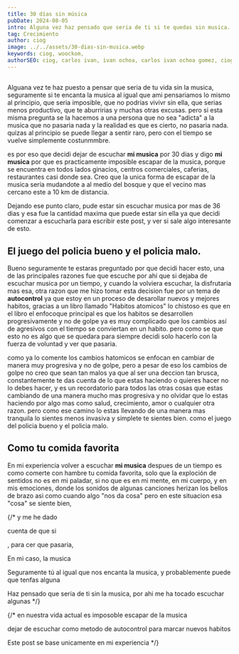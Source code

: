 ```yaml
---
title: 30 días sin música
pubDate: 2024-08-05
intro: Alguna vez haz pensado que seria de ti si te quedas sin musica.
tag: Crecimiento
author: ciog
image: ../../assets/30-dias-sin-musica.webp
keywords: ciog, woockom, 
authorSEO: ciog, carlos ivan, ivan ochoa, carlos ivan ochoa gomez, ciog.dev
---
```



##  
Alguana vez te haz puesto a pensar que seria de tu vida sin la musica, seguramente si te encanta la musica al igual que ami pensariamos lo mismo al 
principio, que seria imposible, que no podrias vivivr sin ella, que serias menos productivo, que te aburririas y muchas otras excusas.
pero si esta misma pregunta se la hacemos a una persona que no sea "adicta" a la musica que no pasaria nada y la realidad es que es cierto, no pasaria nada.
quizas al principio se puede llegar a sentir raro, pero con el tiempo se vuelve simplemente costunmmbre.


es por eso que decidi dejar de escuchar **mi musica** por 30 dias y digo **mi musica** por que es practicamente imposible escapar de la musica, porque se
encuentra en todos lados ginacios, centros comerciales, caferias, restaurantes casi donde sea. Creo que la unica forma de escapar de la musica sería 
mudandote a al medio del bosque y que el vecino mas cercano este a 10 km de distancia.


Dejando ese punto claro, pude estar sin escuchar musica por mas de 36 dias y esa fue la cantidad maxima que puede estar sin ella ya que decidi comenzar a escucharla
para escribir este post, y ver si sale algo interesante de esto.


## El juego del policia bueno y el policia malo. 

Bueno seguramente te estaras preguntado por que decidi hacer esto, una de las principales razones fue que escuche por ahí que si dejaba de escuchar musica por un tiempo, y cuando la volviera escuchar, la disfrutaria mas
esa, otra razon que me hizo tomar esta decision fue por un tema de **autocontrol** ya que estoy en un proceso de desarollar nuevos y mejores habitos, 
gracias a un libro llamado "Habitos atomicos" lo chistoso es que en el libro el enfocoque principal es que los habitos se desarrollen progresivamente y no de golpe ya
es muy complicado que los cambios así de agresivos con el tiempo se conviertan en un habito.
pero como se que esto no es algo que se quedara para siempre decidi solo hacerlo con la fuerza de voluntad y ver que pasaria.


como ya lo comente los cambios hatomicos se enfocan en cambiar de manera muy progresiva y no de golpe, pero a pesar de eso los cambios de golpe no creo que sean tan malos 
ya que al ser una deccion tan brusca, constantemente te das cuenta de lo que estas haciendo o quieres hacer no lo debes hacer, y es un recordatorio para todos las 
otras cosas que estas cambiando de una manera mucho mas progresiva y no olvidar que lo estas haciendo por algo mas como salud, crecimiento, amor o cualquier otra razon.
pero como ese camino lo estas llevando de una manera mas tranquila  lo sientes menos invasiva y simplete te sientes bien. como el juego del policia bueno y el policia malo. 


## Como tu comida favorita

En mi experiencia volver a escuchar **mi musica** despues de un tiempo es como comerte con hambre tu comida favorita, solo que la exploción de sentidos no es en mi
paladar, si no que es en mi mente, en mi cuerpo, y en mis emociones, donde los sonidos de algunas canciones herizan los bellos de brazo asi como cuando algo "nos da cosa"
pero en este situacion esa "cosa" se siente bien,


<WorkInProgressBanner 
  client:load 
/>


{/* y me he dado 

cuenta de que si 


, para cer que pasaria, 




En mi caso, la musica 


Seguramente tú al igual que nos encanta la musica, y probablemente puede que tenfas alguna 







Haz pensado que seria de ti sin la musica, por ahi me ha tocado escuchar algunas 
 */}






{/* en nuestra vida actual es imposoble escapar de la musica 





dejar de escuchar como metodo de autocontrol para marcar nuevos habitos 








Este post se base unicamente en mi experiencia  */}